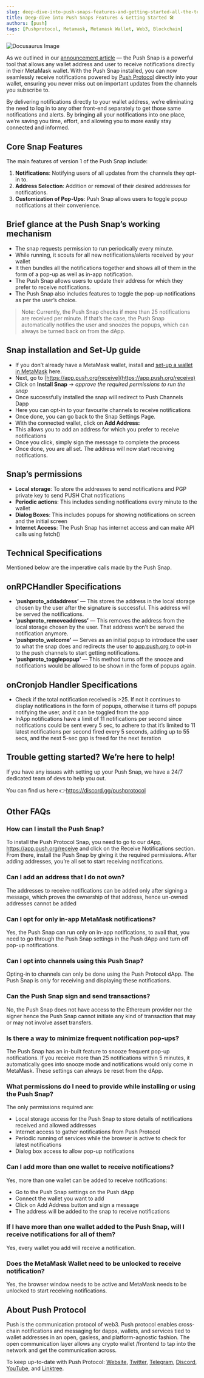 ```yaml
---
slug: deep-dive-into-push-snaps-features-and-getting-started-all-the-technical-specifications-and-getting-started-tips-you-need
title: Deep-dive into Push Snaps Features & Getting Started 🛠️
authors: [push]
tags: [Pushprotocol, Metamask, Metamask Wallet, Web3, Blockchain]
---
```


![Docusaurus Image](./cover-image.webp)

As we outlined in our [announcement article](https://push-protocol.medium.com/bringing-push-to-metamask-snaps-fc780fec004b) — the Push Snap is a powerful tool that allows any wallet address and user to receive notifications directly in their MetaMask wallet. With the Push Snap installed, you can now seamlessly receive notifications powered by [Push Protocol](https://push.org/) directly into your wallet, ensuring you never miss out on important updates from the channels you subscribe to.

By delivering notifications directly to your wallet address, we’re eliminating the need to log in to any other front-end separately to get those same notifications and alerts. By bringing all your notifications into one place, we’re saving you time, effort, and allowing you to more easily stay connected and informed.

## Core Snap Features

The main features of version 1 of the Push Snap include:

1. <b>Notifications</b>: Notifying users of all updates from the channels they
   opt-in to.
2. <b>Address Selection</b>: Addition or removal of their desired addresses for
   notifications.
3. <b>Customization of Pop-Ups</b>: Push Snap allows users to toggle popup
   notifications at their convenience.

## Brief glance at the Push Snap’s working mechanism

- The snap requests permission to run periodically every minute.
- While running, it scouts for all new notifications/alerts received by your wallet
- It then bundles all the notifications together and shows all of them in the form of a pop-up as well as in-app notification.
- The Push Snap allows users to update their address for which they prefer to receive notifications.
- The Push Snap also includes features to toggle the pop-up notifications as per the user’s choice.

<blockquote>
  Note: Currently, the Push Snap checks if more than 25 notifications are
  received per minute. If that’s the case, the Push Snap automatically notifies
  the user and snoozes the popups, which can always be turned back on from the
  dApp.
</blockquote>

## Snap installation and Set-Up guide

- If you don’t already have a MetaMask wallet, install and [set-up a wallet in MetaMask](https://support.metamask.io/hc/en-us/articles/360015489531-Getting-started-with-MetaMask) here.
- Next, go to [https://app.push.org/receive](https://app.push.org/receive)
- Click on <b>Install Snap</b> → <i>approve the required permissions to run the snap</i>
- Once successfully installed the snap will redirect to Push Channels Dapp
- Here you can opt-in to your favourite channels to receive notifications
- Once done, you can go back to the Snap Settings Page.
- With the connected wallet, click on <b>Add Address:</b>
- This allows you to add an address for which you prefer to receive notifications
- Once you click, simply sign the message to complete the process
- Once done, you are all set. The address will now start receiving notifications.

## Snap’s permissions

- <b>Local storage</b>: To store the addresses to send notifications and PGP
  private key to send PUSH Chat notifications
- <b>Periodic actions</b>: This includes sending notifications every minute to
  the wallet
- <b>Dialog Boxes</b>: This includes popups for showing notifications on screen
  and the initial screen
- <b>Internet Access</b>: The Push Snap has internet access and can make API
  calls using fetch()

## Technical Specifications

Mentioned below are the imperative calls made by the Push Snap.

## onRPCHandler Specifications

- <b>‘pushproto_addaddress’</b> — This stores the address in the local storage chosen
  by the user after the signature is successful. This address will be served the
  notifications.
- <b>‘pushproto_removeaddress’</b> — This removes the address from the local storage
  chosen by the user. That address won’t be served the notification anymore.
- <b>‘pushproto_welcome’</b> — Serves as an initial popup to introduce the user to
  what the snap does and redirects the user to <a href="https://app.push.org">
    app.push.org
  </a> to opt-in to the push channels to start getting notifications.
- <b>‘pushproto_togglepopup’</b> — This method turns off the snooze and notifications
  would be allowed to be shown in the form of popups again.

## onCronjob Handler Specifications

- Check if the total notification received is >25. If not it continues to display notifications in the form of popups, otherwise it turns off popups notifying the user, and it can be toggled from the app
- InApp notifications have a limit of 11 notifications per second since notifications could be sent every 5 sec, to adhere to that it’s limited to 11 latest notifications per second fired every 5 seconds, adding up to 55 secs, and the next 5-sec gap is freed for the next iteration

## Trouble getting started? We’re here to help!

If you have any issues with setting up your Push Snap, we have a 24/7 dedicated team of devs to help you out.

You can find us here 👉https://discord.gg/pushprotocol

## Other FAQs

### How can I install the Push Snap?

To install the Push Protocol Snap, you need to go to our dApp, https://app.push.org/receive and click on the Receive Notifications section. From there, install the Push Snap by giving it the required permissions. After adding addresses, you’re all set to start receiving notifications.

### Can I add an address that I do not own?

The addresses to receive notifications can be added only after signing a message, which proves the ownership of that address, hence un-owned addresses cannot be added

### Can I opt for only in-app MetaMask notifications?

Yes, the Push Snap can run only on in-app notifications, to avail that, you need to go through the Push Snap settings in the Push dApp and turn off pop-up notifications.

### Can I opt into channels using this Push Snap?

Opting-in to channels can only be done using the Push Protocol dApp. The Push Snap is only for receiving and displaying these notifications.

### Can the Push Snap sign and send transactions?

No, the Push Snap does not have access to the Ethereum provider nor the signer hence the Push Snap cannot initiate any kind of transaction that may or may not involve asset transfers.

### Is there a way to minimize frequent notification pop-ups?

The Push Snap has an in-built feature to snooze frequent pop-up notifications. If you receive more than 25 notifications within 5 minutes, it automatically goes into snooze mode and notifications would only come in MetaMask. These settings can always be reset from the dApp.

### What permissions do I need to provide while installing or using the Push Snap?

The only permissions required are:

- Local storage access for the Push Snap to store details of notifications received and allowed addresses
- Internet access to gather notifications from Push Protocol
- Periodic running of services while the browser is active to check for latest notifications
- Dialog box access to allow pop-up notifications

### Can I add more than one wallet to receive notifications?

Yes, more than one wallet can be added to receive notifications:

- Go to the Push Snap settings on the Push dApp
- Connect the wallet you want to add
- Click on <a>Add Address</a> button and sign a message
- The address will be added to the snap to receive notifications

### If I have more than one wallet added to the Push Snap, will I receive notifications for all of them?

Yes, every wallet you add will receive a notification.

### Does the MetaMask Wallet need to be unlocked to receive notification?

Yes, the browser window needs to be active and MetaMask needs to be unlocked to start receiving notifications.

## About Push Protocol

Push is the communication protocol of web3. Push protocol enables cross-chain notifications and messaging for dapps, wallets, and services tied to wallet addresses in an open, gasless, and platform-agnostic fashion. The open communication layer allows any crypto wallet /frontend to tap into the network and get the communication across.

To keep up-to-date with Push Protocol: [Website](https://push.org/), [Twitter](https://twitter.com/pushprotocol), [Telegram](https://t.me/epnsproject), [Discord](https://discord.gg/pushprotocol), [YouTube](https://www.youtube.com/c/EthereumPushNotificationService), and [Linktree](https://linktr.ee/pushprotocol).

<!-- [Docusaurus blogging features](https://docusaurus.io/docs/blog) are powered by the [blog plugin](https://docusaurus.io/docs/api/plugins/@docusaurus/plugin-content-blog).

Simply add Markdown files (or folders) to the `blog` directory.

Regular blog authors can be added to `authors.yml`.

The blog post date can be extracted from filenames, such as: -->

<!-- The blog supports tags as well! -->

<!-- **And if you don't want a blog**: just delete this directory, and use `blog: false` in your Docusaurus config. -->
